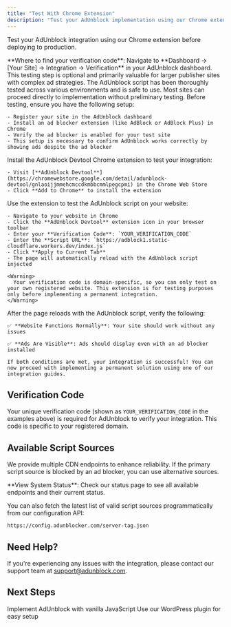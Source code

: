 ```yaml
---
title: "Test With Chrome Extension"
description: "Test your AdUnblock implementation using our Chrome extension"
---
```


Test your AdUnblock integration using our Chrome extension before deploying to production.

<Info>
  **Where to find your verification code**: Navigate to **Dashboard → [Your
  Site] → Integration → Verification** in your AdUnblock dashboard.
</Info>

<Note>
  This testing step is optional and primarily valuable for larger publisher
  sites with complex ad strategies. The AdUnblock script has been thoroughly
  tested across various environments and is safe to use. Most sites can proceed
  directly to implementation without preliminary testing.
</Note>

<Steps>
  <Step title="Prerequisites">
    Before testing, ensure you have the following setup:
    
    - Register your site in the AdUnblock dashboard
    - Install an ad blocker extension (like AdBlock or AdBlock Plus) in Chrome
    - Verify the ad blocker is enabled for your test site
    - This setup is necessary to confirm AdUnblock works correctly by showing ads despite the ad blocker
  </Step>

  <Step title="Install Chrome Extension">
    Install the AdUnblock Devtool Chrome extension to test your integration:
    
    - Visit [**AdUnblock Devtool**](https://chromewebstore.google.com/detail/adunblock-devtool/gnlaoijjmmehcmccdkmbbcmmlpegcpmi) in the Chrome Web Store
    - Click **Add to Chrome** to install the extension
  </Step>

  <Step title="Test Your Website">
    Use the extension to test the AdUnblock script on your website:
    
    - Navigate to your website in Chrome
    - Click the **AdUnblock Devtool** extension icon in your browser toolbar
    - Enter your **Verification Code**: `YOUR_VERIFICATION_CODE`
    - Enter the **Script URL**: `https://adblock1.static-cloudflare.workers.dev/index.js`
    - Click **Apply to Current Tab**
    - The page will automatically reload with the AdUnblock script injected
    
    <Warning>
      Your verification code is domain-specific, so you can only test on your own registered website. This extension is for testing purposes only before implementing a permanent integration.
    </Warning>
  </Step>

  <Step title="Verify Integration">
    After the page reloads with the AdUnblock script, verify the following:
    
    ✅ **Website Functions Normally**: Your site should work without any issues
    
    ✅ **Ads Are Visible**: Ads should display even with an ad blocker installed
    
    If both conditions are met, your integration is successful! You can now proceed with implementing a permanent solution using one of our integration guides.
  </Step>
</Steps>

## Verification Code

Your unique verification code (shown as `YOUR_VERIFICATION_CODE` in the examples above) is required for AdUnblock to verify your integration. This code is specific to your registered domain.

## Available Script Sources

We provide multiple CDN endpoints to enhance reliability. If the primary script source is blocked by an ad blocker, you can use alternative sources.

<Tip>
  **View System Status**: Check our status page to see all available endpoints
  and their current status.
</Tip>

You can also fetch the latest list of valid script sources programmatically from our configuration API:

```
https://config.adunblocker.com/server-tag.json
```

## Need Help?

If you're experiencing any issues with the integration, please contact our support team at [support@adunblock.com](mailto:support@adunblock.com).

## Next Steps

<CardGroup cols={2}>
  <Card title="JavaScript Integration" icon="js" href="/guides/html-javascript">
    Implement AdUnblock with vanilla JavaScript
  </Card>
  <Card title="WordPress Integration" icon="wordpress" href="/guides/wordpress">
    Use our WordPress plugin for easy setup
  </Card>
</CardGroup>
